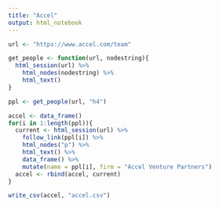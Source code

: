 ```yaml
---
title: "Accel"
output: html_notebook
---
```

```r
url <- "https://www.accel.com/team"
```


```r
get_people <- function(url, nodestring){
  html_session(url) %>% 
    html_nodes(nodestring) %>% 
    html_text()
}

ppl <- get_people(url, "h4")

accel <- data_frame()
for(i in 1:length(ppl)){
  current <- html_session(url) %>% 
    follow_link(ppl[i]) %>% 
    html_nodes("p") %>% 
    html_text() %>% 
    data_frame() %>% 
    mutate(name = ppl[i], firm = "Accel Venture Partners")
  accel <- rbind(accel, current)
}

write_csv(accel, "accel.csv")
```